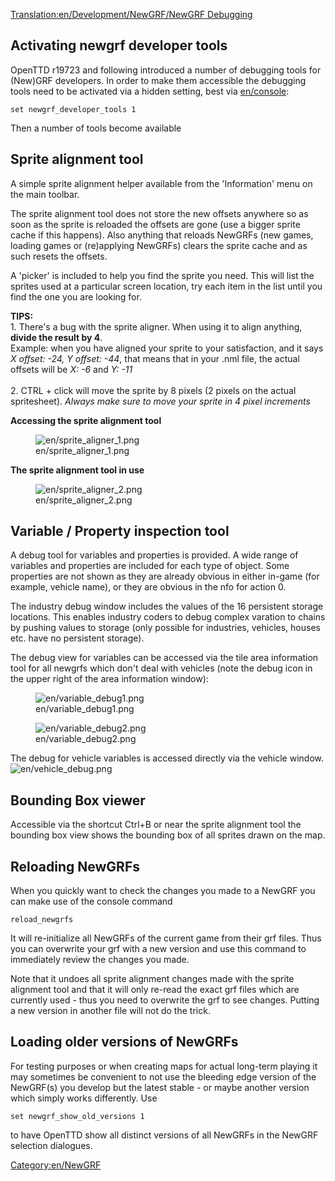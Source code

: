 [[Translation:en/Development/NewGRF/NewGRF Debugging]]
{{en/Table of contents}}

{{en/Feature|1.1}}

== Activating newgrf developer tools ==
OpenTTD r19723 and following introduced a number of debugging tools for (New)GRF developers. In order to make them accessible the debugging tools need to be activated via a hidden setting, best via [[en/console]]:
<pre>
set newgrf_developer_tools 1
</pre>

Then a number of tools become available

== Sprite alignment tool ==
A simple sprite alignment helper available from the 'Information' menu on the main toolbar.

The sprite alignment tool does not store the new offsets anywhere so as soon as the sprite is reloaded the offsets are gone (use a bigger sprite cache if this happens). Also anything that reloads NewGRFs (new games, loading games or (re)applying NewGRFs) clears the sprite cache and as such resets the offsets.

A 'picker' is included to help you find the sprite you need.  This will list the sprites used at a particular screen location, try each item in the list until you find the one you are looking for.

'''TIPS:'''<br/>
1. There's a bug with the sprite aligner. When using it to align anything, '''divide the result by 4'''. <br/>Example: when you have aligned your sprite to your satisfaction, and it says ''X offset: -24, Y offset: -44'', that means that in your .nml file, the actual offsets will be ''X: -6'' and ''Y: -11''<br/><br/>
2. CTRL + click will move the sprite by 8 pixels (2 pixels on the actual spritesheet). ''Always make sure to move your sprite in 4 pixel increments''

'''Accessing the sprite alignment tool'''

[[File:en/sprite aligner 1.png]]


'''The sprite alignment tool in use'''

[[File:en/sprite aligner 2.png]]

== Variable / Property inspection tool ==
A debug tool for variables and properties is provided.  A wide range of variables and properties are included for each type of object.  Some properties are not shown as they are already obvious in either in-game (for example, vehicle name), or they are obvious in the nfo for action 0.  

The industry debug window includes the values of the 16 persistent storage locations.  This enables industry coders to debug complex varation to chains by pushing values to storage (only possible for industries, vehicles, houses etc. have no persistent storage).

The debug view for variables can be accessed via the tile area information tool for all newgrfs which don't deal with vehicles (note the debug icon in the upper right of the area information window):

[[File:en/variable debug1.png]]

[[File:en/variable debug2.png]]


The debug for vehicle variables is accessed directly via the vehicle window.
[[File:en/vehicle debug.png]]

== Bounding Box viewer ==
Accessible via the shortcut Ctrl+B or near the sprite alignment tool the bounding box view shows the bounding box of all sprites drawn on the map.

== Reloading NewGRFs ==
When you quickly want to check the changes you made to a NewGRF you can make use of the console command 
<pre>
reload_newgrfs
</pre>
It will re-initialize all NewGRFs of the current game from their grf files. Thus you can overwrite your grf with a new version and use this command to immediately review the changes you made.

Note that it undoes all sprite alignment changes made with the sprite alignment tool and that it will only re-read the exact grf files which are currently used - thus you need to overwrite the grf to see changes. Putting a new version in another file will not do the trick.

== Loading older versions of NewGRFs ==
For testing purposes or when creating maps for actual long-term playing it may sometimes be convenient to not use the bleeding edge version of the NewGRF(s) you develop but the latest stable - or maybe another version which simply works differently. Use
<pre>
set newgrf_show_old_versions 1
</pre>
to have OpenTTD show all distinct versions of all NewGRFs in the NewGRF selection dialogues.


[[Category:en/NewGRF]]
